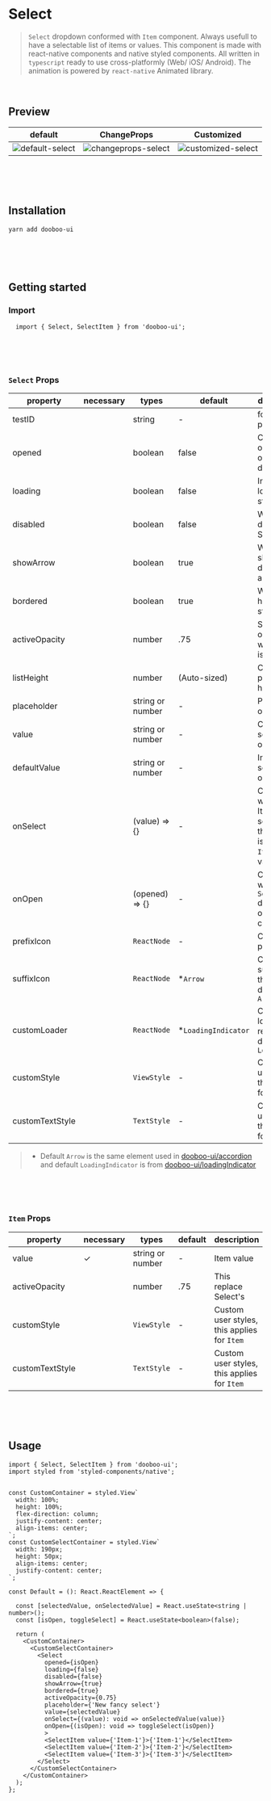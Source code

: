
<Meta title="Components|Select" />

# Select

> `Select` dropdown conformed with `Item` component. Always usefull to have a selectable list of items or values.
This component is made with react-native components and native styled components. 
All written in `typescript` ready to use cross-platformly (Web/ iOS/ Android).
The animation is powered by `react-native` Animated library.

<br/>

## Preview
| default | ChangeProps | Customized |   
|---------|-------------|------------|
|  ![default-select](https://user-images.githubusercontent.com/50701501/88159035-ba62c180-cc47-11ea-9a3b-dfe545a1c47b.gif) | ![changeprops-select](https://user-images.githubusercontent.com/50701501/88159072-c5b5ed00-cc47-11ea-808e-e548a3effaf3.gif)  | ![customized-select](https://user-images.githubusercontent.com/50701501/88159238-fd249980-cc47-11ea-9f94-b6fe1acb7bae.gif) |   

<br/>
<br/>
<br/>

## Installation

```sh
yarn add dooboo-ui
```

<br/>
<br/>
<br/>

## Getting started

### Import

```tsx
  import { Select, SelectItem } from 'dooboo-ui';
```

<br/>
<br/>
<br/>

### `Select` Props

| property         | necessary | types            | default             | description                                                     |
| -----------------| --------- | ---------------- | ------------------- | --------------------------------------------------------------- |
| testID           |           | string           |  -                  | for testing purposes                                            |
| opened           |           | boolean          |  false              | Controlled open state of dropdown                               |
| loading          |           | boolean          |  false              | Indicate loading state                                          |
| disabled         |           | boolean          |  false              | Whether disabled Select                                         |
| showArrow        |           | boolean          |  true               | Whether to show the drop-down arrow                             |
| bordered         |           | boolean          |  true               | Whether has border style                                        |
| activeOpacity    |           | number           |  .75                | Set the opacity when Item is pressed                            |
| listHeight       |           | number           |  (Auto-sized)       | Config popup height                                             |
| placeholder      |           | string or number |  -                  | Placeholder of select                                           | 
| value            |           | string or number |  -                  | Current selected option                                         |
| defaultValue     |           | string or number |  -                  | Initial selected option                                         |
| onSelect         |           | (value) => {}    |  -                  | Called when a Item is selected, the param is the `Item`'s value |
| onOpen           |           | (opened) => {}   |  -                  | Called when `Select` drop-down open or close                    |
| prefixIcon       |           | `ReactNode`      |  -                  | Custom prefix icon                                              |
| suffixIcon       |           | `ReactNode`      |  *`Arrow`           | Custom suffix icon, this replace default `Arrow`                |
| customLoader     |           | `ReactNode`      |  *`LoadingIndicator`| Custom loader, this replace default `Loader`                    |
| customStyle      |           | `ViewStyle`      |  -                  | Custom user styles, this applies for `Item`                     |
| customTextStyle  |           | `TextStyle`      |  -                  | Custom user styles, this applies for `Item`                     |

> * Default `Arrow` is the same element used in [dooboo-ui/accordion](https://github.com/dooboolab/dooboo-ui/tree/master/main/Accordion) and default `LoadingIndicator` is from [dooboo-ui/loadingIndicator](https://github.com/dooboolab/dooboo-ui/tree/master/main/LoadingIndicator)

<br/>
<br/>
<br/>

### `Item` Props

| property         | necessary | types                      | default              | description 
| -----------------| --------- | -------------------------- | -------------------- | ------------------------------------------- |
| value            | ✓         | string or number           | -                    | Item value                                  |
| activeOpacity    |           | number                     | .75                  | This replace Select's                       |
| customStyle      |           | `ViewStyle`                | -                    | Custom user styles, this applies for `Item` |
| customTextStyle  |           | `TextStyle`                | -                    | Custom user styles, this applies for `Item` |

<br/>
<br/>
<br/>

## Usage

```tsx
import { Select, SelectItem } from 'dooboo-ui';
import styled from 'styled-components/native';


const CustomContainer = styled.View` 
  width: 100%;
  height: 100%;
  flex-direction: column;
  justify-content: center;
  align-items: center;
`;
const CustomSelectContainer = styled.View`
  width: 190px;
  height: 50px;
  align-items: center;
  justify-content: center;
`;

const Default = (): React.ReactElement => {
  
  const [selectedValue, onSelectedValue] = React.useState<string | number>();
  const [isOpen, toggleSelect] = React.useState<boolean>(false);

  return (
    <CustomContainer>
      <CustomSelectContainer>
        <Select
          opened={isOpen}
          loading={false}
          disabled={false}
          showArrow={true}
          bordered={true}
          activeOpacity={0.75}
          placeholder={'New fancy select'}
          value={selectedValue}
          onSelect={(value): void => onSelectedValue(value)}
          onOpen={(isOpen): void => toggleSelect(isOpen)}
          >
          <SelectItem value={'Item-1'}>{'Item-1'}</SelectItem>
          <SelectItem value={'Item-2'}>{'Item-2'}</SelectItem>
          <SelectItem value={'Item-3'}>{'Item-3'}</SelectItem>
        </Select>
      </CustomSelectContainer>
    </CustomContainer>
  );
};
```

